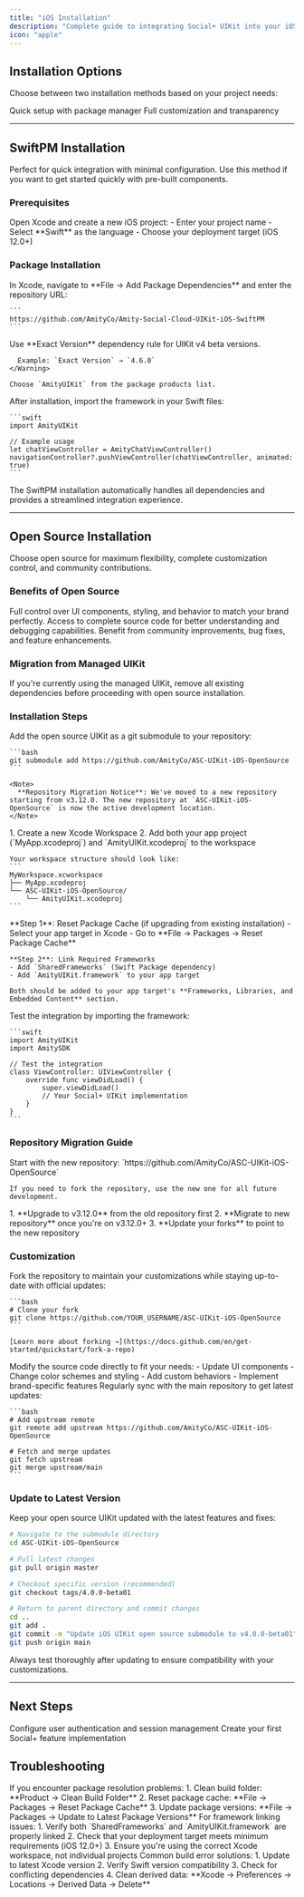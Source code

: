 ```yaml
---
title: "iOS Installation"
description: "Complete guide to integrating Social+ UIKit into your iOS application"
icon: "apple"
---
```


## Installation Options

Choose between two installation methods based on your project needs:

<CardGroup cols={2}>
  <Card title="SwiftPM (Managed)" icon="package" href="#swiftpm-installation">
    Quick setup with package manager
  </Card>
  <Card title="Open Source" icon="github" href="#open-source-installation">
    Full customization and transparency
  </Card>
</CardGroup>

---

## SwiftPM Installation

Perfect for quick integration with minimal configuration. Use this method if you want to get started quickly with pre-built components.

### Prerequisites

<Steps>
  <Step title="Create iOS Project">
    Open Xcode and create a new iOS project:
    - Enter your project name
    - Select **Swift** as the language
    - Choose your deployment target (iOS 12.0+)
  </Step>
</Steps>

### Package Installation

<Steps>
  <Step title="Add Package Dependency">
    In Xcode, navigate to **File → Add Package Dependencies** and enter the repository URL:
    
    ```
    https://github.com/AmityCo/Amity-Social-Cloud-UIKit-iOS-SwiftPM
    ```
  </Step>
  
  <Step title="Select Version">
    <Warning>
      Use **Exact Version** dependency rule for UIKit v4 beta versions.
      
      Example: `Exact Version` → `4.6.0`
    </Warning>
    
    Choose `AmityUIKit` from the package products list.
  </Step>
  
  <Step title="Import and Use">
    After installation, import the framework in your Swift files:
    
    ```swift
    import AmityUIKit
    
    // Example usage
    let chatViewController = AmityChatViewController()
    navigationController?.pushViewController(chatViewController, animated: true)
    ```
  </Step>
</Steps>

<Tip>
  The SwiftPM installation automatically handles all dependencies and provides a streamlined integration experience.
</Tip>

---

## Open Source Installation

Choose open source for maximum flexibility, complete customization control, and community contributions.

### Benefits of Open Source

<AccordionGroup>
  <Accordion title="Complete Customization">
    Full control over UI components, styling, and behavior to match your brand perfectly.
  </Accordion>
  
  <Accordion title="Transparency">
    Access to complete source code for better understanding and debugging capabilities.
  </Accordion>
  
  <Accordion title="Community Contributions">
    Benefit from community improvements, bug fixes, and feature enhancements.
  </Accordion>
</AccordionGroup>

### Migration from Managed UIKit

<Warning>
  If you're currently using the managed UIKit, remove all existing dependencies before proceeding with open source installation.
</Warning>

### Installation Steps

<Steps>
  <Step title="Add Git Submodule">
    Add the open source UIKit as a git submodule to your repository:
    
    ```bash
    git submodule add https://github.com/AmityCo/ASC-UIKit-iOS-OpenSource
    ```
    
    <Note>
      **Repository Migration Notice**: We've moved to a new repository starting from v3.12.0. The new repository at `ASC-UIKit-iOS-OpenSource` is now the active development location.
    </Note>
  </Step>
  
  <Step title="Create Xcode Workspace">
    1. Create a new Xcode Workspace
    2. Add both your app project (`MyApp.xcodeproj`) and `AmityUIKit.xcodeproj` to the workspace
    
    Your workspace structure should look like:
    ```
    MyWorkspace.xcworkspace
    ├── MyApp.xcodeproj
    └── ASC-UIKit-iOS-OpenSource/
        └── AmityUIKit.xcodeproj
    ```
  </Step>
  
  <Step title="Link Dependencies">
    **Step 1**: Reset Package Cache (if upgrading from existing installation)
    - Select your app target in Xcode
    - Go to **File → Packages → Reset Package Cache**
    
    **Step 2**: Link Required Frameworks
    - Add `SharedFrameworks` (Swift Package dependency)
    - Add `AmityUIKit.framework` to your app target
    
    Both should be added to your app target's **Frameworks, Libraries, and Embedded Content** section.
  </Step>
  
  <Step title="Import and Test">
    Test the integration by importing the framework:
    
    ```swift
    import AmityUIKit
    import AmitySDK
    
    // Test the integration
    class ViewController: UIViewController {
        override func viewDidLoad() {
            super.viewDidLoad()
            // Your Social+ UIKit implementation
        }
    }
    ```
  </Step>
</Steps>

### Repository Migration Guide

<AccordionGroup>
  <Accordion title="For New Users">
    Start with the new repository: `https://github.com/AmityCo/ASC-UIKit-iOS-OpenSource`
    
    If you need to fork the repository, use the new one for all future development.
  </Accordion>
  
  <Accordion title="For Existing Users (< v3.12.0)">
    1. **Upgrade to v3.12.0** from the old repository first
    2. **Migrate to new repository** once you're on v3.12.0+
    3. **Update your forks** to point to the new repository
  </Accordion>
</AccordionGroup>

### Customization

<Steps>
  <Step title="Fork the Repository">
    Fork the repository to maintain your customizations while staying up-to-date with official updates:
    
    ```bash
    # Clone your fork
    git clone https://github.com/YOUR_USERNAME/ASC-UIKit-iOS-OpenSource
    ```
    
    [Learn more about forking →](https://docs.github.com/en/get-started/quickstart/fork-a-repo)
  </Step>
  
  <Step title="Make Customizations">
    Modify the source code directly to fit your needs:
    - Update UI components
    - Change color schemes and styling
    - Add custom behaviors
    - Implement brand-specific features
  </Step>
  
  <Step title="Stay Updated">
    Regularly sync with the main repository to get latest updates:
    
    ```bash
    # Add upstream remote
    git remote add upstream https://github.com/AmityCo/ASC-UIKit-iOS-OpenSource
    
    # Fetch and merge updates
    git fetch upstream
    git merge upstream/main
    ```
  </Step>
</Steps>

### Update to Latest Version

Keep your open source UIKit updated with the latest features and fixes:

```bash
# Navigate to the submodule directory
cd ASC-UIKit-iOS-OpenSource

# Pull latest changes
git pull origin master

# Checkout specific version (recommended)
git checkout tags/4.0.0-beta01

# Return to parent directory and commit changes
cd ..
git add .
git commit -m "Update iOS UIKit open source submodule to v4.0.0-beta01"
git push origin main
```

<Tip>
  Always test thoroughly after updating to ensure compatibility with your customizations.
</Tip>

---

## Next Steps

<CardGroup cols={2}>
  <Card title="Authentication Setup" icon="key" href="/uikit/getting-started/authentication">
    Configure user authentication and session management
  </Card>
  <Card title="Basic Implementation" icon="code" href="/uikit/getting-started/quick-start">
    Create your first Social+ feature implementation
  </Card>
</CardGroup>

## Troubleshooting

<AccordionGroup>
  <Accordion title="Package Resolution Issues">
    If you encounter package resolution problems:
    1. Clean build folder: **Product → Clean Build Folder**
    2. Reset package cache: **File → Packages → Reset Package Cache**
    3. Update package versions: **File → Packages → Update to Latest Package Versions**
  </Accordion>
  
  <Accordion title="Linking Errors">
    For framework linking issues:
    1. Verify both `SharedFrameworks` and `AmityUIKit.framework` are properly linked
    2. Check that your deployment target meets minimum requirements (iOS 12.0+)
    3. Ensure you're using the correct Xcode workspace, not individual projects
  </Accordion>
  
  <Accordion title="Build Errors">
    Common build error solutions:
    1. Update to latest Xcode version
    2. Verify Swift version compatibility
    3. Check for conflicting dependencies
    4. Clean derived data: **Xcode → Preferences → Locations → Derived Data → Delete**
  </Accordion>
</AccordionGroup>
